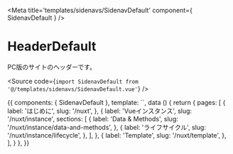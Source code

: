 

<Meta
  title='templates/sidenavs/SidenavDefault'
  component={ SidenavDefault }
/>

# HeaderDefault

PC版のサイトのヘッダーです。

<Source code={`import SidenavDefault from '@/templates/sidenavs/SidenavDefault.vue'`} />

<Preview withSource="open">
  <Story
    id="sidenav-default_basic"
    name="basic"
  >
  {{
    components: { SidenavDefault },
    template: `<SidenavDefault :pages="pages" />`,
    data () {
      return {
        pages: [
          {
            label: 'はじめに',
            slug: '/nuxt',
          },
          {
            label: 'Vueインスタンス',
            slug: '/nuxt/instance',
            sections: [
              {
                label: 'Data & Methods',
                slug: '/nuxt/instance/data-and-methods',
              },
              {
                label: 'ライフサイクル',
                slug: '/nuxt/instance/lifecycle',
              },
            ],
          },
          {
            label: 'Template',
            slug: '/nuxt/template',
          },
        ],
      }
    },
  }}
  </Story>
</Preview>

<Props of="." />
